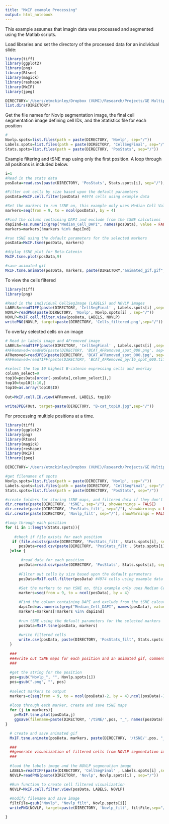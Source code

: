 ```yaml
---
title: "MxIF example Processing"
output: html_notebook
---
```



This example assumes that imagin data was processed and segmented using the Matlab scripts.

Load libraries and set the directory of the processed data for an individual slide:
```r
library(tiff)
library(ggplot2)
library(png)
library(Rtsne)
library(magick)
library(reshape)
library(MxIF)
library(jpeg)

DIRECTORY='/Users/etmckinley/Dropbox (VUMC)/Research/Projects/GE Multiplex/R Code/MxIF/Example Data'
list.dirs(DIRECTORY)
```

Get the file names for Novlp segmentation image, the final cell segmentation image defining cell IDs, and the Statistics file for each position
```r
#
Novlp.spots=list.files(path = paste(DIRECTORY, 'Novlp', sep="/"))
Labels.spots=list.files(path = paste(DIRECTORY, 'CellSegFinal', sep="/"))
Stats.spots=list.files(path = paste(DIRECTORY, 'PosStats', sep="/"))
```

Example filtering and tSNE map using only the first position. A loop through all positions is included below.
```r
i=1
#Read in the stats data
posData=read.csv(paste(DIRECTORY, 'PosStats', Stats.spots[i], sep="/"), header=TRUE) #7480 cells using example data

#Filter out cells by size based upon the default parameters
posData=MxIF.cell.filter(posData) #4974 cells using example data

#Set the markers to run tSNE on, this example only uses Median Cell Values
markers=seq(from = 9, to = ncol(posData), by = 4)

#Find the column containing DAPI and exclude from the tSNE calcutions
dapiInd=as.numeric(grep("Median_Cell_DAPI", names(posData), value = FALSE))
markers=markers[!markers %in% dapiInd]

#run tSNE using the default parameters for the selected markers
posData=MxIF.tsne(posData, markers)

#diplay tSNE plot for Beta-Catenin
MxIF.tsne.plot(posData,9)

#save animated gif
MxIF.tsne.animate(posData, markers, paste(DIRECTORY,"animated_gif.gif", sep="/"))
```

To view the cells filtered
```r
library(tiff)
library(png)

#Read in the individual CellSegImage (LABELS) and NOVLP images 
LABELS=readTIFF(paste(DIRECTORY, 'CellSegFinal' , Labels.spots[i] ,sep="/"), as.is=TRUE)
NOVLP=readPNG(paste(DIRECTORY, 'Novlp', Novlp.spots[i] , sep="/"))
NOVLP=MxIF.cell.filter.view(posData, LABELS, NOVLP)
writePNG(NOVLP, target=paste(DIRECTORY, 'Cells_filtered.png',sep="/"))
```

To overlay selected cells on an image
```r
# Read in labels image and AFremoved image
LABELS=readTIFF(paste(DIRECTORY, 'CellSegFinal' , Labels.spots[i] ,sep="/"), as.is=TRUE)
#AFRemoved=readPNG(paste(DIRECTORY, 'BCAT_AFRemoved_spot_000.png', sep="/") )
AFRemoved=readJPEG(paste(DIRECTORY, 'BCAT_AFRemoved_spot_000.jpg', sep="/") )
#AFRemoved=readTIFF(paste(DIRECTORY, 'BCAT_AFRemoved_pyr16_spot_000.tif' ,sep="/"), convert=TRUE)

#select the top 10 highest B-catenin expressing cells and overlay
column_select=9
top10=posData[order(-posData[,column_select]),]
top10=top10[1:10,]
top10=as.array(top10$ID)
 
Out=MxIF.cell.ID.view(AFRemoved, LABELS, top10)
 
writeJPEG(Out, target=paste(DIRECTORY, "B-cat_top10.jpg",sep="/"))

```

For processing multiple positions at a time.
```r
library(tiff)
library(ggplot2)
library(png)
library(Rtsne)
library(magick)
library(reshape)
library(MxIF)
library(jpeg)

DIRECTORY='/Users/etmckinley/Dropbox (VUMC)/Research/Projects/GE Multiplex/R Code/MxIF/Example Data'

#get filenames of spots
Novlp.spots=list.files(path = paste(DIRECTORY, 'Novlp', sep="/"))
Labels.spots=list.files(path = paste(DIRECTORY, 'CellSegFinal', sep="/"))
Stats.spots=list.files(path = paste(DIRECTORY, 'PosStats', sep="/"))

#create folders for storing tSNE maps, and filtered data if they don't already exist
dir.create(paste(DIRECTORY, 'tSNE', sep="/"), showWarnings = FALSE)
dir.create(paste(DIRECTORY, 'PosStats_filt', sep="/"), showWarnings = FALSE)
dir.create(paste(DIRECTORY, 'Novlp_filt', sep="/"), showWarnings = FALSE)

#loop through each position
for (i in 1:length(Stats.spots)){
  
    #check if file exists for each position
   if (file.exists(paste(DIRECTORY, 'PosStats_filt', Stats.spots[i], sep="/"))){
      posData=read.csv(paste(DIRECTORY, 'PosStats_filt', Stats.spots[i], sep="/"), header=TRUE)
  }else {

       #read data for each position
      posData=read.csv(paste(DIRECTORY, 'PosStats', Stats.spots[i], sep="/"), header=TRUE) 
    
      #Filter out cells by size based upon the default parameters
      posData=MxIF.cell.filter(posData) #4974 cells using example data
  
      #Set the markers to run tSNE on, this example only uses Median Cell Values
      markers=seq(from = 9, to = ncol(posData), by = 4)

      #Find the column containing DAPI and exclude from the tSNE calcutions
      dapiInd=as.numeric(grep("Median_Cell_DAPI", names(posData), value = FALSE))
      markers=markers[!markers %in% dapiInd]
      
      #run tSNE using the default parameters for the selected markers
      posData=MxIF.tsne(posData, markers)
    
      #write filtered cells 
      write.csv(posData, paste(DIRECTORY, 'PosStats_filt', Stats.spots[i], sep="/"), row.names = FALSE)
  }
  
  ###
  ###write out tSNE maps for each position and an animated gif, comment out if not desired
  ###
  
  #get the string for the position 
  pos=gsub("Novlp_", "", Novlp.spots[i])
  pos=gsub(".png", "", pos)
  
  #select markers to output
  markers=c(seq(from = 9, to = ncol(posData)-2, by = 4),ncol(posData)-1,ncol(posData))
  
  #loop through each marker, create and save tSNE maps
  for (j in markers){
    p=MxIF.tsne.plot(posData,j)
    ggsave(filename=paste(DIRECTORY, '/tSNE/',pos, "_", names(posData)[j], ".png", sep=""), plot=p, height=6, width=6, bg = "transparent")
}

  # create and save animated gif
  MxIF.tsne.animate(posData, markers, paste(DIRECTORY, '/tSNE/',pos, "_animation.gif", sep=""))

  ###
  ##generate visualization of filtered cells from NOVLP segmentation image, comment out if not desired
  ###
  
  #load the labels image and the NOVLP segmenation image
  LABELS=readTIFF(paste(DIRECTORY, 'CellSegFinal' , Labels.spots[i] ,sep="/"), as.is=TRUE)
  NOVLP=readPNG(paste(DIRECTORY, 'Novlp', Novlp.spots[i] , sep="/"))

  #Run function to create cell filtered visualization
  NOVLP=MxIF.cell.filter.view(posData, LABELS, NOVLP)
  
  #modify filename and save image
  filtFile=gsub("Novlp", "Novlp_filt", Novlp.spots[i])
  writePNG(NOVLP, target=paste(DIRECTORY, 'Novlp_filt', filtFile,sep="/")) 

}
```

